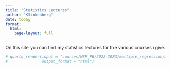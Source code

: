 ```yaml
---
title: "Statistics Lectures"
author: "Klinkenberg"
date: today
format: 
  html: 
    page-layout: full
---
```


On this site you can find my statistics lectures for the various courses i give.

```r
# quarto_render(input = "courses/WSR_PB/2022-2023/multiple_regression/multiple_regresson.qmd",
#               output_format = "html")
```

